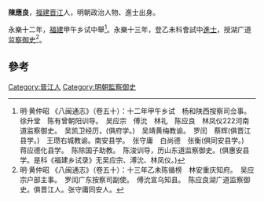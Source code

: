 '''陳應良'''，[[福建|福建]][[晋江|晋江]]人，明朝政治人物、進士出身。

永樂十二年，[[福建|福建]]甲午乡试中舉<ref>明·黄仲昭 《八闽通志》（卷五十）：十二年甲午乡试　杨和陕西按察司佥事。　徐升堂　陈有曾朝阳训导。　吴应宗　傅沇　林礼　陈应良　林凤仪222河南道监察御史。　吴凯卫经历，(俱府学。)　吴靖黄梅教谕。　罗闰　蔡辉(俱晋江县学。)　王瓒右城教谕。南安县学。　张守庸　白尚德　张衡(俱同安县学。)　蒋应德化县学。　陈除国子助教。　陈浚训导，历山东道监察御史。(俱惠安县学。是科《福建乡试录》无吴应宗、溥沇、林凤仪。)</ref>。永樂十三年，登乙未科會試中[[進士|進士]]，授湖广道[[监察御史|监察御史]]<ref>明·黄仲昭 《八闽通志》（卷五十）：十三年乙未陈循榜　林安重庆知府。　吴应宗户部主事。　罗闰广东按察司副使。　傅沇宣乌知县。　陈应良湖广道监察御史。俱晋江人。张守庸同安人。</ref>。

==參考==
{{Reflist}}
{{明朝人物小作品}}
{{永樂十三年乙未科殿試金榜}}
[[Category:晉江人|Category:晉江人]]
[[Category:明朝監察御史|Category:明朝監察御史]]
